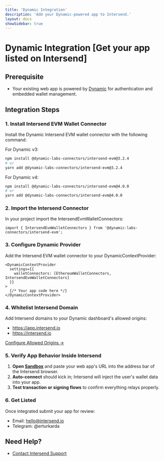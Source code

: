 ```yaml
---
title: 'Dynamic Integration'
description: 'Add your Dynamic-powered app to Intersend.'
layout: docs
showSidebar: true
---
```


# Dynamic Integration [Get your app listed on Intersend]

## Prerequisite

- Your existing web app is powered by [Dynamic](https://dynamic.xyz) for authentication and embedded wallet management.

## Integration Steps

### 1. Install Intersend EVM Wallet Connector

Install the Dynamic Intersend EVM wallet connector with the following command:

For Dynamic v3:
```bash
npm install @dynamic-labs-connectors/intersend-evm@3.2.4
# or
yarn add @dynamic-labs-connectors/intersend-evm@3.2.4
```

For Dynamic v4:
```bash
npm install @dynamic-labs-connectors/intersend-evm@4.0.0
# or
yarn add @dynamic-labs-connectors/intersend-evm@4.0.0
```

### 2. Import the Intersend Connector

In your project import the IntersendEvmWalletConnectors:

```tsx
import { IntersendEvmWalletConnectors } from '@dynamic-labs-connectors/intersend-evm';
```

### 3. Configure Dynamic Provider

Add the Intersend EVM wallet connector to your DynamicContextProvider:

```tsx
<DynamicContextProvider
  settings={{
    walletConnectors: [EthereumWalletConnectors, IntersendEvmWalletConnectors]
  }}
>
  {/* Your app code here */}
</DynamicContextProvider>
```

### 4. Whitelist Intersend Domain

Add Intersend domains to your Dynamic dashboard's allowed origins:
- https://app.intersend.io
- https://intersend.io

[Configure Allowed Origins →](https://docs.dynamic.xyz/developer-dashboard/security#adding-an-origin)

### 5. Verify App Behavior Inside Intersend

1. **Open [Sandbox](https://app.intersend.io/apps/sandbox)** and paste your web app's URL into the address bar of the Intersend browser.
2. **Auto-connect** should kick in; Intersend will inject the user's wallet data into your app.
3. **Test transaction or signing flows** to confirm everything relays properly.

### 6. Get Listed

Once integrated submit your app for review:
- Email: hello@intersend.io
- Telegram: @erturkarda

## Need Help?

- [Contact Intersend Support](mailto:hello@intersend.io)

